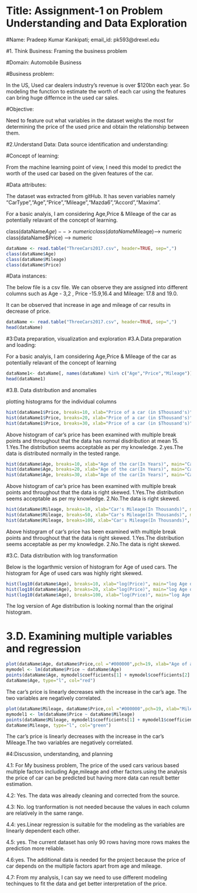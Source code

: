 
# Title: Assignment-1 on Problem Understanding and Data Exploration
#Name: Pradeep Kumar Kankipati; email_id: pk593@drexel.edu

#1. Think Business: Framing the business problem

#Domain: Automobile Business

#Business problem:

In the US, Used car dealers industry's revenue is over $120bn each year. So modeling the function to estimate the 
worth of each car using the features can bring huge differnce in the used car sales.


#Objective:

Need to feature out what variables in the dataset weighs the most for determining the price of the used price and obtain the relationship between them.

#2.Understand Data: Data source identification and understanding:

#Concept of learning:

   From the machine learning point of view, I need this model to predict the worth of the used car based on the given features of the car.
   
#Data attributes:
  
  The dataset was extracted from gitHub. It has seven variables namely "CarType","Age","Price","Mileage","Mazda6","Accord","Maxima".
  
  For a basic analyis, I am considering Age,Price & Mileage of the car as potentially relavant of the concept of learning.
  
class(dataName$Age)   --> numeric
class(dataName$Mileage)--> numeric
class(dataName$Price) --> numeric
  
```r
dataName <- read.table("ThreeCars2017.csv", header=TRUE, sep=",")
class(dataName$Age)
class(dataName$Mileage)
class(dataName$Price)

```

#Data instances:

The below file is a csv file. We can observe they are assigned into different columns such as Age - 3,2 , Price -15.9,16.4 and Mileage: 17.8 and 19.0.

It can be observed that increase in age and mileage of car results in decrease of price.   

```r
          
dataName <- read.table("ThreeCars2017.csv", header=TRUE, sep=",")
head(dataName)

```

#3:Data preparation, visualization and exploration
#3.A.Data preparation and loading:

For a basic analyis, I am considering Age,Price & Mileage of the car as potentially relavant of the concept of learning

```r
dataName1<- dataName[, names(dataName) %in% c("Age","Price","Mileage")]
head(dataName1)
```

#3.B. Data distribution and anomalies

plotting histograms for the individual columns

```r
hist(dataName1$Price, breaks=10, xlab="Price of a car (in $Thousand's)", main="car's price Distribution",ylab="No.of cars")
hist(dataName1$Price, breaks=20, xlab="Price of a car (in $Thousand's)", main="car's price Distribution",ylab="No.of cars")
hist(dataName1$Price, breaks=30, xlab="Price of a car (in $Thousand's)", main="car's price Distribution",ylab="No.of cars")
```

Above histogram of car's price has been examined with multiple break points and throughout that the data has normal disdribution at mean 15.
1.Yes.The distribution seems acceptable as per my knowledge.
2.yes.The data is distributed normally in the tested range.


```r
hist(dataName$Age, breaks=10, xlab="Age of the car(In Years)", main="Car's age distribution")
hist(dataName$Age, breaks=20, xlab="Age of the car(In Years)", main="Car's age distribution")
hist(dataName$Age, breaks=30, xlab="Age of the car(In Years)", main="Car's age distribution")
```
Above histogram of car's price has been examined with multiple break points and throughout that the data is right skewed.
1.Yes.The distribution seems acceptable as per my knowledge.
2.No.The data is right skewed.

```r
hist(dataName$Mileage, breaks=10, xlab="Car's Mileage(In Thousands)", main="Car's Mileage Distribution")
hist(dataName$Mileage, breaks=50, xlab="Car's Mileage(In Thousands)", main="Car's Mileage Distribution")
hist(dataName$Mileage, breaks=100, xlab="Car's Mileage(In Thousands)", main="Car's Mileage Distribution")
```
Above histogram of car's price has been examined with multiple break points and throughout that the data is right skewed.
1.Yes.The distribution seems acceptable as per my knowledge.
2.No.The data is right skewed.


#3.C. Data distribution with log transformation

Below is the logarthmic version of histogram for Age of used cars. The histogram for Age of used cars was highly right skewed.

```r
hist(log10(dataName$Age), breaks=10, xlab="log(Price)", main="log Age distribution")
hist(log10(dataName$Age), breaks=20, xlab="log(Price)", main="log Age distribution")
hist(log10(dataName$Age), breaks=100, xlab="log(Price)", main="log Age distribution")
```
The log version of Age distribution is looking normal than the original histogram.


# 3.D. Examining multiple variables and regression

```r
plot(dataName$Age, dataName$Price,col ="#000000",pch=19, xlab="Age of a Car(in Years)", ylab="Corresponding car's price(In thousands of $)")
mymodel <- lm(dataName$Price ~ dataName$Age)
points(dataName$Age, mymodel$coefficients[1] + mymodel$coefficients[2] *
dataName$Age, type="l", col="red")
```

 The car's price is linearly decreases with the increase in the car's age. The two variables are negatively correlated.


```r

plot(dataName$Mileage, dataName$Price,col ="#000000",pch=19, xlab="Mileage (in Thousands)", ylab="car's price(In thousands of $)")
mymodel1 <- lm(dataName$Price ~ dataName$Mileage)
points(dataName$Mileage, mymodel1$coefficients[1] + mymodel1$coefficients[2] *
dataName$Mileage, type="l", col="green")

```
 The car's price is linearly decreases with the increase in the car's Mileage.The two variables are negatively correlated.
 

#4:Discussion, understanding, and planning


4.1: For My business problem, The price of the used cars various based multiple factors including Age,mileage and other factors.using the analysis the price of car can be predicted but having more data can result better estimation. 

4.2: Yes. The data was already cleaning and corrected from the source.

4.3: No. log tranformation is not needed because the values in each column are relatively in the same range.

4.4: yes.Linear regression is suitable for the modeling as the variables are linearly dependent each other.


4.5: yes. The current dataset has only 90 rows having more rows makes the prediction more reliable.


4.6:yes. The additional data is needed for the project because the price of car depends on the multiple factors apart from age and mileage.


4.7: From my analysis, I can say we need to use different modeling techinques to fit the data and get better interpretation of the price.









